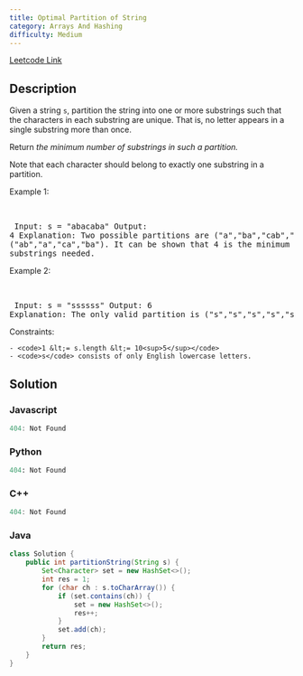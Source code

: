 ```yaml
---
title: Optimal Partition of String
category: Arrays And Hashing
difficulty: Medium
---
```


<Callout>

[Leetcode Link](https://leetcode.com/problems/optimal-partition-of-string)

</Callout>

## Description
Given a string <code>s</code>, partition the string into one or more substrings such that the characters in each substring are unique. That is, no letter appears in a single substring more than once.

Return *the minimum number of substrings in such a partition.*

Note that each character should belong to exactly one substring in a partition.

 
Example 1:

<br /><pre className="overflow-x-auto">
Input: s = &quot;abacaba&quot;
Output: 4
Explanation:
Two possible partitions are (&quot;a&quot;,&quot;ba&quot;,&quot;cab&quot;,&quot;a&quot;) and (&quot;ab&quot;,&quot;a&quot;,&quot;ca&quot;,&quot;ba&quot;).
It can be shown that 4 is the minimum number of substrings needed.
</pre>

Example 2:

<br /><pre className="overflow-x-auto">
Input: s = &quot;ssssss&quot;
Output: 6
Explanation:
The only valid partition is (&quot;s&quot;,&quot;s&quot;,&quot;s&quot;,&quot;s&quot;,&quot;s&quot;,&quot;s&quot;).
</pre>

 
Constraints:


	- <code>1 &lt;= s.length &lt;= 10<sup>5</sup></code>
	- <code>s</code> consists of only English lowercase letters.



## Solution

### Javascript
```javascript
404: Not Found
```
### Python
```python
404: Not Found
```
### C++
```cpp
404: Not Found
```
### Java
```java
class Solution {
    public int partitionString(String s) {
        Set<Character> set = new HashSet<>();
        int res = 1;
        for (char ch : s.toCharArray()) {
            if (set.contains(ch)) {
                set = new HashSet<>();
                res++;
            }
            set.add(ch);
        }
        return res;
    }
}
```


